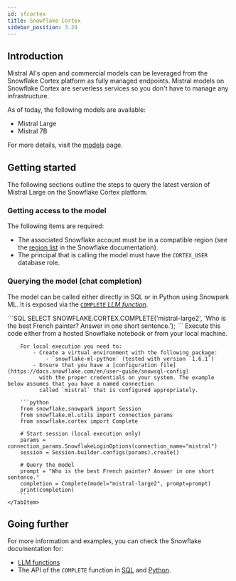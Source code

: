 ```yaml
---
id: sfcortex
title: Snowflake Cortex
sidebar_position: 3.24
---
```



## Introduction

Mistral AI's open and commercial models can be leveraged from the Snowflake Cortex platform
as fully managed endpoints. Mistral models on Snowflake Cortex are serverless services so
you don't have to manage any infrastructure.

As of today, the following models are available:

- Mistral Large
- Mistral 7B

For more details, visit the [models](../../../getting-started/models) page.

## Getting started

The following sections outline the steps to query the latest version of Mistral Large 
on the Snowflake Cortex platform.

### Getting access to the model

The following items are required:

- The associated Snowflake account must be in a compatible region (see the
  [region list](https://docs.snowflake.com/en/user-guide/snowflake-cortex/llm-functions#availability)
  in the Snowflake documentation).
- The principal that is calling the model must have the `CORTEX_USER` database role.

### Querying the model (chat completion)

The model can be called either directly in SQL or in Python using Snowpark ML.
It is exposed via the
[`COMPLETE` _LLM function_](https://docs.snowflake.com/en/sql-reference/functions/complete-snowflake-cortex).

<Tabs>
    <TabItem value="sql" label="SQL">
    ```SQL
    SELECT SNOWFLAKE.CORTEX.COMPLETE('mistral-large2', 'Who is the best French painter? Answer in one short sentence.');
    ```
    </TabItem>
    <TabItem value="Python" label="Python">
        Execute this code either from a hosted Snowflake notebook or from your local machine.
        
        For local execution you need to:
            - Create a virtual environment with the following package:
                - `snowflake-ml-python` (tested with version `1.6.1`)
            - Ensure that you have a [configuration file](https://docs.snowflake.com/en/user-guide/snowsql-config)
              with the proper credentials on your system. The example below assumes that you have a named connection
              called `mistral` that is configured appropriately.
        
        ```python
        from snowflake.snowpark import Session
        from snowflake.ml.utils import connection_params
        from snowflake.cortex import Complete

        # Start session (local execution only)
        params = connection_params.SnowflakeLoginOptions(connection_name="mistral")
        session = Session.builder.configs(params).create()

        # Query the model
        prompt = "Who is the best French painter? Answer in one short sentence."
        completion = Complete(model="mistral-large2", prompt=prompt)
        print(completion)
        ```
    </TabItem>
</Tabs>

## Going further

For more information and examples, you can check the Snowflake documentation for:

- [LLM functions](https://docs.snowflake.com/en/user-guide/snowflake-cortex/llm-functions)
- The API of the `COMPLETE` function in 
  [SQL](https://docs.snowflake.com/en/sql-reference/functions/complete-snowflake-cortex)
  and [Python](https://docs.snowflake.com/en/developer-guide/snowpark-ml/reference/latest/api/model/snowflake.cortex.Complete).
